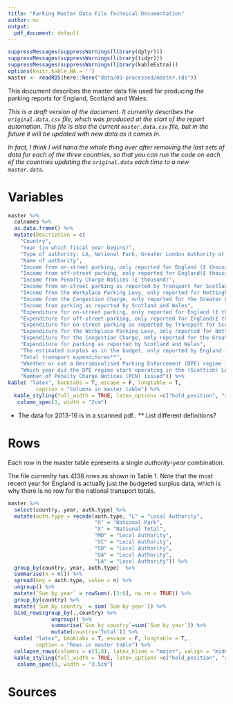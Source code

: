 ```yaml
---
title: "Parking Master Data File Technical Documentation"
author: mz
output:
  pdf_document: default
---
```


```r
suppressMessages(suppressWarnings(library(dplyr)))
suppressMessages(suppressWarnings(library(tidyr)))
suppressMessages(suppressWarnings(library(kableExtra)))
options(knitr.kable.NA = '')
master <- readRDS(here::here("data/03-processed/master.rds"))
```
This document describes the master data file used for producing the parking reports for England, Scotland and Wales. 

*This is a draft version of the document. It currenlty describes the `original.data.csv` file, which was produced at the start of the report automation. This file is also the current `master.data.csv` file, but in the future it will be updated with new data as it comes in.*

*In fact, I think I will hand the whole thing over after removing the last sets of data for each of the three countries, so that you can run the code on each of the countries updating the `original.data` each time to a new `master.data`.*


# Variables
```r

master %>% 
  colnames %>% 
  as.data.frame() %>% 
  mutate(Description = c(
    "Country",
    "Year (in which fiscal year begins)",
    "Type of authority: LA, National Park, Greater London Authority or country (England)",
    "Name of authority",
    "Income from on-street parking, only reported for England (£ thousand)",
    "Income from off-street parking, only reported for England(£ thousand)",
    "Income from Penalty Charge Notices (£ thousand)",
    "Income from on-street parking as reported by Transport for Scotland from 2016 onwards* (£ thousand)",
    "Income from the Workplace Parking Levy, only reported for Nottingham (£ thousand)",
    "Income from the Congestion Charge, only reported for the Greater London Authority (£ thousand)",
    "Income from parking as reported by Scotland and Wales",
    "Expenditure for on-street parking, only reported for England (£ thousand)",
    "Expenditure for off-street parking, only reported for England(£ thousand)",
    "Expenditure for on-street parking as reported by Transport for Scotland from 2016 onwards* (£ thousand)",
    "Expenditure for the Workplace Parking Levy, only reported for Nottingham (£ thousand)",
    "Expenditure for the Congestion Charge, only reported for the Greater London Authority (£ thousand)",
    "Expenditure for parking as reported by Scotland and Wales",
    "The estimated surplus as in the budget, only reported by England from 2010/11 onward",
    "Total transport expenditures**",
    "Whether or not a Decriminalised Parking Enforcement (DPE) regime is operated in the (Scottish) LA",
    "Which year did the DPE regime start operating in the (Scottish) LA",
    "Number of Penalty Charge Notices (PCN) issued")) %>% 
kable( "latex", booktabs = T, escape = F, longtable = T,
         caption = "Columns in master table") %>% 
  kable_styling(full_width = TRUE, latex_options =c("hold_position", "repeat_header")) %>% 
   column_spec(1, width = "2cm")


```

* The data for 2013-16 is in a scanned pdf..
** List different definitions?


# Rows

Each row in the master table epresents a single *authority-year* combination.

The file currenlty has 4138 rows as shown in Table 1. Note that the most recent year for England is actually just the budgeted surplus data, which is why there is no row for the national transport totals. 

```r
master %>% 
  select(country, year, auth.type) %>% 
  mutate(auth.type = recode(auth.type, "L" = "Local Authority",
                            "O" = "National Park",
                            "X" = "National Total",
                            "MD" = "Local Authority",
                            "SC" = "Local Authority",
                            "SD" = "Local Authority",
                            "UA" = "Local Authority",
                            "LA" = "Local Authority")) %>% 
  group_by(country, year, auth.type)  %>% 
  summarise(n = n()) %>% 
  spread(key = auth.type, value = n) %>% 
  ungroup() %>% 
  mutate(`Sum by year` = rowSums(.[3:6], na.rm = TRUE)) %>% 
  group_by(country) %>% 
  mutate(`Sum by country` = sum(`Sum by year`)) %>% 
  bind_rows(group_by(.,country) %>%
              ungroup() %>% 
              summarise(`Sum by country`=sum(`Sum by year`)) %>%
              mutate(country='Total')) %>% 
  kable( "latex", booktabs = T, escape = F, longtable = T,
         caption = "Rows in master table") %>% 
  collapse_rows(columns = c(1,8), latex_hline = "major", valign = "middle") %>% 
  kable_styling(full_width = TRUE, latex_options =c("hold_position", "repeat_header")) %>% 
   column_spec(1, width = "3.5cm")

```


# Sources






